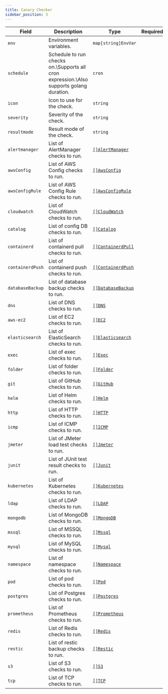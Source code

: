 ```yaml
---
title: Canary Checker
sidebar_position: 3
---
```


| Field            | Description                                                                                   | Type                                                | Required |
| ---------------- | --------------------------------------------------------------------------------------------- | --------------------------------------------------- | -------- |
| `env`            | Environment variables.                                                                        | `map[string]`<CommonLink to="authentication">`EnvVar`</CommonLink>            |          |
| `schedule`       | Schedule to run checks on.\Supports all cron expression.\Also supports golang duration. | `cron`                                            |          |
| `icon`           | Icon to use for the check.                                                                    | `string`                                            |          |
| `severity`       | Severity of the check.                                                                        | `string`                                            |          |
| `resultmode`     | Result mode of the check.                                                                     | `string`                                            |          |
| `alertmanager`   | List of AlertManager checks to run.                                                           | [`[]AlertManager`](/canary-checker/reference/alert-manager)         |          |
| `awsConfig`      | List of AWS Config checks to run.                                                             | [`[]AwsConfig`](/canary-checker/reference/aws-config)               |          |
| `awsConfigRule`  | List of AWS Config Rule checks to run.                                                        | [`[]AwsConfigRule`](/canary-checker/reference/aws-config-rule)      |          |
| `cloudwatch`     | List of CloudWatch checks to run.                                                             | [`[]CloudWatch`](/canary-checker/reference/aws-cloudwatch)              |          |
| `catalog`       | List of config DB checks to run.                                                              | [`[]Catalog`](/canary-checker/reference/catalog)                  |          |
| `containerd`     | List of containerd pull checks to run.                                                        | [`[]ContainerdPull`](/canary-checker/reference/containerd)     |          |
| `containerdPush` | List of containerd push checks to run.                                                        | [`[]ContainerdPush`](/canary-checker/reference/containerd)     |          |
| `databaseBackup` | List of database backup checks to run.                                                        | [`[]DatabaseBackup`](/canary-checker/reference/gcs-database-backup) |          |
| `dns`            | List of DNS checks to run.                                                                    | [`[]DNS`](/canary-checker/reference/dns)                            |          |
| `aws-ec2`            | List of EC2 checks to run.                                                                    | [`[]EC2`](/canary-checker/reference/aws-ec2)                            |          |
| `elasticsearch`  | List of ElasticSearch checks to run.                                                          | [`[]Elasticsearch`](/canary-checker/reference/elasticsearch)        |          |
| `exec`           | List of exec checks to run.                                                                   | [`[]Exec`](/canary-checker/reference/exec)                          |          |
| `folder`         | List of folder checks to run.                                                                 | [`[]Folder`](/canary-checker/reference/folder)                      |          |
| `git`         | List of GitHub checks to run.                                                                 | [`[]GitHub`](/canary-checker/reference/git)                      |          |
| `helm`           | List of Helm checks to run.                                                                   | [`[]Helm`](/canary-checker/reference/helm)                          |          |
| `http`           | List of HTTP checks to run.                                                                   | [`[]HTTP`](/canary-checker/reference/http)                          |          |
| `icmp`           | List of ICMP checks to run.                                                                   | [`[]ICMP`](/canary-checker/reference/icmp)                          |          |
| `jmeter`         | List of JMeter load test checks to run.                                                       | [`[]Jmeter`](/canary-checker/reference/jmeter)                      |          |
| `junit`          | List of JUnit test result checks to run.                                                      | [`[]Junit`](/canary-checker/reference/junit)                        |          |
| `kubernetes`     | List of Kubernetes checks to run.                                                             | [`[]Kubernetes`](/canary-checker/reference/kubernetes)              |          |
| `ldap`           | List of LDAP checks to run.                                                                   | [`[]LDAP`](/canary-checker/reference/./ldap)                          |          |s
| `mongodb`        | List of MongoDB checks to run.                                                                | [`[]MongoDB`](/canary-checker/reference/./mongo)                      |          |
| `mssql`          | List of MSSQL checks to run.                                                                  | [`[]Mssql`](/canary-checker/reference/./sql)                        |          |
| `mysql`          | List of MySQL checks to run.                                                                  | [`[]Mysql`](/canary-checker/reference/./sql)                        |          |
| `namespace`      | List of namespace checks to run.                                                              | [`[]Namespace`](/canary-checker/reference/./namespace)                |          |
| `pod`            | List of pod checks to run.                                                                    | [`[]Pod`](/canary-checker/reference/./pod)                            |          |
| `postgres`       | List of Postgres checks to run.                                                               | [`[]Postgres`](/canary-checker/reference/./sql)                  |          |
| `prometheus`     | List of Prometheus checks to run.                                                             | [`[]Prometheus`](/canary-checker/reference/./prometheus)              |          |
| `redis`          | List of Redis checks to run.                                                                  | [`[]Redis`](/canary-checker/reference/./redis)                        |          |
| `restic`         | List of restic backup checks to run.                                                          | [`[]Restic`](/canary-checker/reference/./restic)                      |          |
| `s3`             | List of S3 checks to run.                                                                     | [`[]S3`](/canary-checker/reference/s3)                              |          |
| `tcp`            | List of TCP checks to run.                                                                    | [`[]TCP`](/canary-checker/reference/./tcp)                            |          |

